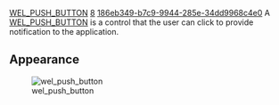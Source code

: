 [[Property:title|WEL_PUSH_BUTTON]]
[[Property:weight|8]]
[[Property:uuid|186eb349-b7c9-9944-285e-34dd9968c4e0]]
A [[ref:libraries/wel/reference/wel_push_button_chart|WEL_PUSH_BUTTON]]  is a control that the user can click to provide notification to the application. 
==Appearance==
[[Image:wel-push-button|wel_push_button]]  



